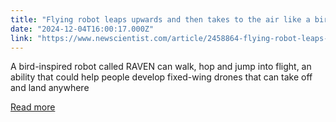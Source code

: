 ```yaml
---
title: "Flying robot leaps upwards and then takes to the air like a bird"
date: "2024-12-04T16:00:17.000Z"
link: "https://www.newscientist.com/article/2458864-flying-robot-leaps-upwards-and-then-takes-to-the-air-like-a-bird/?utm_campaign=RSS%7CNSNS&utm_source=NSNS&utm_medium=RSS&utm_content=technology"
---
```


A bird-inspired robot called RAVEN can walk, hop and jump into flight, an ability that could help people develop fixed-wing drones that can take off and land anywhere

[Read more](https://www.newscientist.com/article/2458864-flying-robot-leaps-upwards-and-then-takes-to-the-air-like-a-bird/?utm_campaign=RSS%7CNSNS&utm_source=NSNS&utm_medium=RSS&utm_content=technology)
